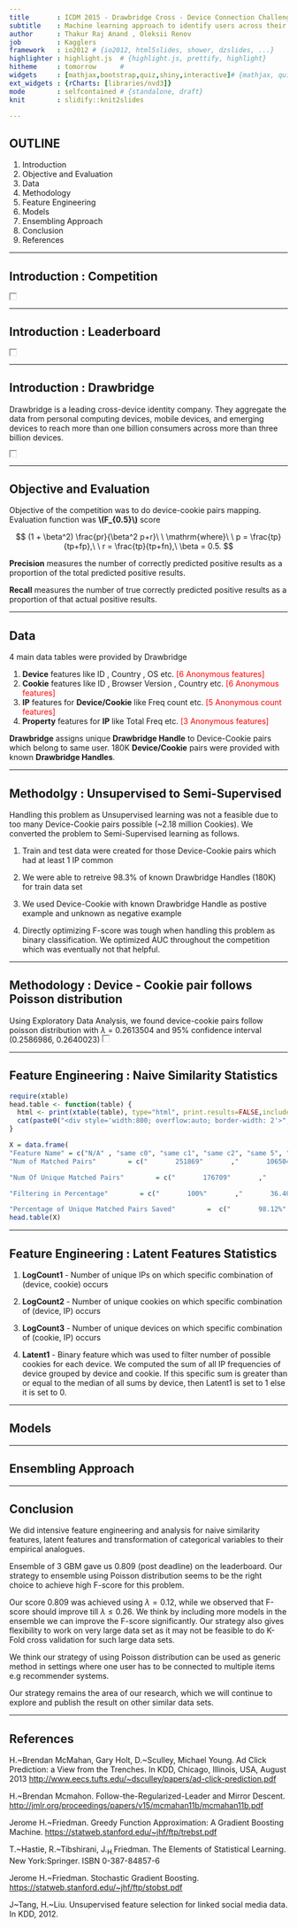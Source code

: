 ```yaml
---
title       : ICDM 2015 - Drawbridge Cross - Device Connection Challenge 
subtitle    : Machine learning approach to identify users across their digital devices
author      : Thakur Raj Anand , Oleksii Renov
job         : Kagglers
framework   : io2012 # {io2012, html5slides, shower, dzslides, ...}
highlighter : highlight.js  # {highlight.js, prettify, highlight}
hitheme     : tomorrow      # 
widgets     : [mathjax,bootstrap,quiz,shiny,interactive]# {mathjax, quiz, bootstrap}
ext_widgets : {rCharts: [libraries/nvd3]}
mode        : selfcontained # {standalone, draft}
knit        : slidify::knit2slides

---
```


## OUTLINE

1. Introduction
2. Objective and Evaluation
3. Data
4. Methodology
5. Feature Engineering
6. Models
7. Ensembling Approach
8. Conclusion
9. References

---

## Introduction : Competition

<iframe src='./assets/img/icdm_competition.png' width=10px height=10px> 
</iframe>

---

## Introduction : Leaderboard

<iframe src='./assets/img/leaderboard.png' width=10px height=10px>
</iframe>

--- 

## Introduction : Drawbridge
Drawbridge is a leading cross-device identity company. They aggregate the data from personal computing devices, mobile devices, and emerging devices to reach more than one billion consumers across more than three billion devices.

<iframe src='./assets/img/drawbridge.png' width=10px height=10px>
</iframe>

---

## Objective and Evaluation
Objective of the competition was to do device-cookie pairs mapping. Evaluation function was <B>\\(F_{0.5}\\)</B> score


$$
(1 + \beta^2) \frac{pr}{\beta^2 p+r}\ \ \mathrm{where}\ \ p = \frac{tp}{tp+fp},\ \ r = \frac{tp}{tp+fn},\ \beta = 0.5.
$$

<b>Precision</b> measures the number of correctly predicted positive results as a proportion of the total predicted positive results.

<b>Recall</b> measures the number of true correctly predicted positive results as a proportion of that actual positive results. 

---

## Data
4 main data tables were provided by Drawbridge

1. <B>Device</B> features like ID , Country , OS etc. <font color="red">[6 Anonymous features]</font>
2. <B>Cookie</B> features like ID , Browser Version , Country etc. <font color="red">[6 Anonymous features]</font>
3. <B>IP</B> features for <B>Device/Cookie</B> like Freq count etc. <font color="red">[5 Anonymous count features]</font>
4. <B>Property</B> features for <B>IP</B> like Total Freq etc. <font color="red">[3 Anonymous features]</font>

<B>Drawbridge</B> assigns unique <B>Drawbridge Handle</B> to Device-Cookie pairs which belong to same user. 180K  <B>Device/Cookie</B> pairs were provided with known <B> Drawbridge Handles</B>.

---

## Methodolgy : Unsupervised to Semi-Supervised
Handling this problem as Unsupervised learning was not a feasible due to too many Device-Cookie pairs possible (~2.18 million Cookies). We converted the problem to Semi-Supervised learning as follows.

1. Train and test data were created for those Device-Cookie pairs which had at least 1 IP common

2. We were able to retreive 98.3% of known Drawbridge Handles (180K) for train data set

3. We used Device-Cookie with known Drawbridge Handle as postive example and unknown as negative example

4. Directly optimizing F-score was tough when handling this problem as binary classification. We optimized AUC throughout the competition which was eventually not that helpful.

---

## Methodology : Device - Cookie pair follows Poisson distribution
Using Exploratory Data Analysis, we found device-cookie pairs follow poisson distribution with $\lambda$ = 0.2613504 and 95% confidence interval (0.2586986, 0.2640023)
<iframe src='./assets/img/poisson.jpeg' width=10px height=10px>
</iframe>

---

## Feature Engineering : Naive Similarity Statistics

```r
require(xtable)
head.table <- function(table) {
  html <- print(xtable(table), type="html", print.results=FALSE,include.rownames=FALSE)
  cat(paste0("<div style='width:800; overflow:auto; border-width: 2'>", html, "</div>"))
}

X = data.frame(
"Feature Name" = c("N/A" , "same c0", "same c1", "same c2", "same 5", "same 6","same 7", "idix same c1", "idix same c2", "idix same c3", "idix same c4", "idix same c5","same country"),
"Num of Matched Pairs"        = c("       251869"       ,"       106504"       ,"       59139"       ,"       91395"       ,"       7440"       ,"       64212"       ,"       45707"       ,"       51637"       ,"       12810"       ,"       36466"       ,"       70391"       ,"       39550"       ,"       240512"       ),

"Num Of Unique Matched Pairs"        = c("       176709"       ,"       74550"       ,"       40728"       ,"       60935"       ,"       5226"       ,"       40514"       ,"       23996"       ,"       26545"       ,"       5972"       ,"       16290"       ,"       37991"       ,"       18820"       ,"       169072"       ),

"Filtering in Percentage"        = c("       100%"       ,"       36.40%"       ,"       09.87%"       ,"       15.08%"       ,"       04.23%"       ,"       25.74%"       ,"       36.96%"       ,"       48.90%"       ,"       12.75%"       ,"       61.45%"       ,"       50.65%"       ,"       46.49%"       ,"       81.93%"       ) ,

"Percentage of Unique Matched Pairs Saved"        =  c("       98.12%"       ,"       41.39%"       ,"       22.61%"       ,"       33.83%"       ,"       02.90%"       ,"       22.49%"       ,"       13.32%"       ,"       14.74%"       ,"       03.31%"       ,"       09.04%"       ,"       21.09%"       ,"       10.45%"       ,"       93.88%"       ))
head.table(X)
```

---

## Feature Engineering : Latent Features Statistics

1. <B>LogCount1</B> - Number of unique IPs on which specific combination of (device, cookie) occurs

2. <B>LogCount2</B> - Number of unique cookies on which specific combination of (device, IP) occurs

3. <B>LogCount3</B> - Number of unique devices on which specific combination of (cookie, IP) occurs

4. <B>Latent1</B> - Binary feature which was used to filter number of possible cookies for each device. We computed the sum of all IP frequencies of device grouped by device and cookie. If this specific sum is greater than or equal to the median of all sums by device, then Latent1 is set to 1 else it is set to 0.


--- 

## Models

---

## Ensembling Approach

---

## Conclusion
We did intensive feature engineering and analysis for naive similarity features, latent features and transformation of categorical variables to their empirical analogues.

Ensemble of 3 GBM gave us 0.809 (post deadline) on the leaderboard. Our strategy to ensemble using Poisson distribution seems to be the right choice to achieve high F-score for this problem. 

Our score 0.809 was achieved using $\lambda = 0.12$, while we observed that F-score should improve till $\lambda \leq 0.26$. We think by including more models in the ensemble we can improve the F-score significantly. Our strategy also gives flexibility to work on very large data set as it may not be feasible to do K-Fold cross validation for such large data sets. 

We think our strategy of using Poisson distribution can be used as generic method in settings where one user has to be connected to multiple items e.g recommender systems.

Our strategy remains the area of our research, which we will continue to explore and publish the result on other similar data sets.

---

## References
H.~Brendan McMahan, Gary Holt, D.~Sculley, Michael Young. Ad Click Prediction: a View from the Trenches. In KDD, Chicago, Illinois, USA, August 2013 <a href="url">http://www.eecs.tufts.edu/\~dsculley/papers/ad-click-prediction.pdf</a>

H.~Brendan Mcmahon. Follow-the-Regularized-Leader and Mirror Descent. <a href="url">http://jmlr.org/proceedings/papers/v15/mcmahan11b/mcmahan11b.pdf</a>

Jerome H.~Friedman. Greedy Function Approximation: A Gradient Boosting Machine. <a href="url">https://statweb.stanford.edu/\~jhf/ftp/trebst.pdf</a>

T.~Hastie, R.~Tibshirani, J.~H.~Friedman. The Elements of Statistical Learning. New York:Springer. ISBN 0-387-84857-6

Jerome H.~Friedman. Stochastic Gradient Boosting. <a href="url">https://statweb.stanford.edu/\~jhf/ftp/stobst.pdf</a>

J~Tang, H.~Liu. Unsupervised feature selection for linked social media data. In KDD, 2012.
